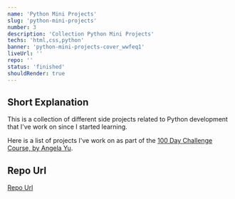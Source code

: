 ```yaml
---
name: 'Python Mini Projects'
slug: 'python-mini-projects'
number: 3
description: 'Collection Python Mini Projects'
techs: 'html,css,python'
banner: 'python-mini-projects-cover_wwfeq1'
liveUrl: ''
repo: ''
status: 'finished'
shouldRender: true
---
```


## Short Explanation

This is a collection of different side projects related to Python development that I've work on since I started learning.

Here is a list of projects I've work on as part of the [100 Day Challenge Course, by Angela Yu](https://www.udemy.com/course/100-days-of-code/).

## Repo Url

[Repo Url](https://github.com/sergiobarria/100-days-of-code-python)
